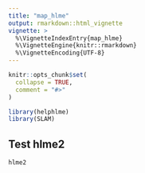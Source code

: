```yaml
---
title: "map_hlme"
output: rmarkdown::html_vignette
vignette: >
  %\VignetteIndexEntry{map_hlme}
  %\VignetteEngine{knitr::rmarkdown}
  %\VignetteEncoding{UTF-8}
---
```


```r
knitr::opts_chunk$set(
  collapse = TRUE,
  comment = "#>"
)
```

```r
library(helphlme)
library(SLAM)
```

## Test hlme2
```r
hlme2
```

